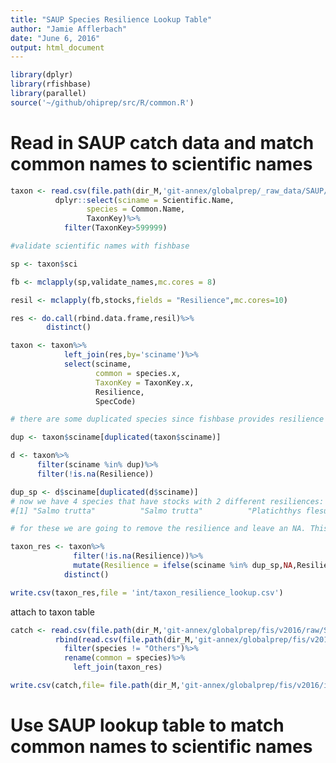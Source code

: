 ```yaml
---
title: "SAUP Species Resilience Lookup Table"
author: "Jamie Afflerbach"
date: "June 6, 2016"
output: html_document
---
```


```r
library(dplyr)
library(rfishbase)
library(parallel)
source('~/github/ohiprep/src/R/common.R')

```


# Read in SAUP catch data and match common names to scientific names

```r

taxon <- read.csv(file.path(dir_M,'git-annex/globalprep/_raw_data/SAUP/d2016/TaxonTable.csv'),stringsAsFactors = F)%>%
          dplyr::select(sciname = Scientific.Name,
                 species = Common.Name,
                 TaxonKey)%>%
            filter(TaxonKey>599999)

#validate scientific names with fishbase

sp <- taxon$sci

fb <- mclapply(sp,validate_names,mc.cores = 8)

resil <- mclapply(fb,stocks,fields = "Resilience",mc.cores=10)

res <- do.call(rbind.data.frame,resil)%>%
        distinct()

taxon <- taxon%>%
            left_join(res,by='sciname')%>%
            select(sciname,
                   common = species.x,
                   TaxonKey = TaxonKey.x,
                   Resilience,
                   SpecCode)

# there are some duplicated species since fishbase provides resilience per stock...we'll want to remove the duplicates 

dup <- taxon$sciname[duplicated(taxon$sciname)]

d <- taxon%>%
      filter(sciname %in% dup)%>%
      filter(!is.na(Resilience))

dup_sp <- d$sciname[duplicated(d$sciname)]
# now we have 4 species that have stocks with 2 different resiliences:
#[1] "Salmo trutta"          "Salmo trutta"          "Platichthys flesus"    "Pleuronectes platessa" "Clupea harengus"    

# for these we are going to remove the resilience and leave an NA. This will cause the models to default to Medium resilience

taxon_res <- taxon%>%
              filter(!is.na(Resilience))%>%
              mutate(Resilience = ifelse(sciname %in% dup_sp,NA,Resilience))%>%
            distinct()

write.csv(taxon_res,file = 'int/taxon_resilience_lookup.csv')
```       


attach to taxon table

```r

catch <- read.csv(file.path(dir_M,'git-annex/globalprep/fis/v2016/raw/SAUP_catch_taxon_tons_eezs.csv'),stringsAsFactors=F)%>%
          rbind(read.csv(file.path(dir_M,'git-annex/globalprep/fis/v2016/raw/SAUP_catch_taxon_tons_highseas.csv'),stringsAsFactors=F))%>%
            filter(species != "Others")%>%
            rename(common = species)%>%
              left_join(taxon_res)

write.csv(catch,file= file.path(dir_M,'git-annex/globalprep/fis/v2016/int/catch_saup.csv'))

```

# Use SAUP lookup table to match common names to scientific names
